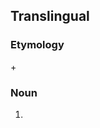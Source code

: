 ==Translingual==
{{rfi}}
{{wikipedia}}
{{wikispecies}}
===Etymology===
{{etyl|grc|mul}} {{term|καρπός||lang=grc|tr=karpós|fruit}} + {{term|βρωτός||lang=grc|tr=brōtós|edible}}

===Noun===
{{mul-proper noun|head=''Carpobrotus''}}

# {{taxon|genus|family|Aizoaceae|plants, including [[sea fig]]s and [[highway ice plant]]}}